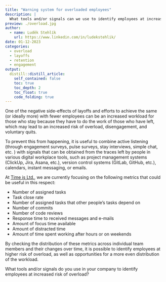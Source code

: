 ```yaml
---
title: "Warning system for overloaded employees"
description: |
  What tools and/or signals can we use to identify employees at increased risk of overload? Let's take a look at some of the options we have in this regard.
preview: ./overload.jpg
author:
  - name: Luděk Stehlík
    url: https://www.linkedin.com/in/ludekstehlik/
date: 01-12-2023
categories:
  - overload
  - layoffs
  - retention
  - engagement
output:
  distill::distill_article:
    self_contained: false
    toc: true
    toc_depth: 2
    toc_float: true
    code_folding: true
---
```


One of the negative side-effects of layoffs and efforts to achieve the same (or ideally more) with fewer employees can be an increased workload for those who stay because they have to do the work of those who have left, which may lead to an increased risk of overload, disengagement, and voluntary quits.

To prevent this from happening, it is useful to combine active listening (through engagement surveys, pulse surveys, stay interviews, simple chat, etc. ) with signals that can be obtained from the traces left by people in various digital workplace tools, such as project management systems (ClickUp, Jira, Asana, etc.), version control systems (GitLab, GitHub, etc.), calendars, instant messaging, or emails. 

At [Time is Ltd.](https://www.timeisltd.com/), we are currently focusing on the following metrics that could be useful in this respect:

* Number of assigned tasks 
* Task close rate 
* Number of assigned tasks that other people's tasks depend on 
* Number of commits
* Number of code reviews
* Response time to received messages and e-mails 
* Amount of focus time available 
* Amount of distracted time 
* Amount of time spent working after hours or on weekends

By checking the distribution of these metrics across individual team members and their changes over time, it is possible to identify employees at higher risk of overload, as well as opportunities for a more even distribution of the workload.

What tools and/or signals do you use in your company to identify employees at increased risk of overload?
